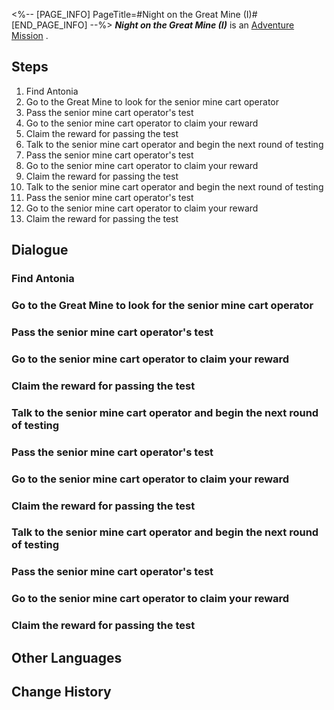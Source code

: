 <%-- [PAGE_INFO]
PageTitle=#Night on the Great Mine (I)#
[END_PAGE_INFO] --%>
{{Stub|Dialogue.}}
{{Mission Infobox
|id            = 2010401
|title         = 
|image         = <!--Mission Night on the Great Mine (I).png-->
|type          = Adventure
|event_name    = 
|chapter       = 
|requirements  = [[Trailblaze Mission]] ''[[Lying in Rust]]'' completed
|summary       = After a series of challenges, you seem to have finally gotten the knack for being a mine cart operator's assistant.<br />The Senior Miner says that he's also prepared a series of questions to test his apprentice. Naturally, the burden of demonstrating the correct way to operate mine carts for his apprentice has been relegated to you, the "Ace Assistant."
|characters    = Antonia; Apprentice Mine Cart Operator; Senior Mine Cart Operator; Trailblazer
|startLocation = [[<!--starting world-->]] - [[<!--starting area-->]]
|world         = <!--starting world-->
|area          = <!--starting area-->
|prev          = 
|next          = 
|rewards       = Trailblaze EXP*100; Stellar Jade*30; Condensed Aether*1; Shield (Item)*100; Credit*5,000
}}
'''''Night on the Great Mine (I)''''' is an [[Adventure Mission]]<!--in [world]-->.

==Steps==
# Find Antonia
# Go to the Great Mine to look for the senior mine cart operator
# Pass the senior mine cart operator's test
# Go to the senior mine cart operator to claim your reward
# Claim the reward for passing the test
# Talk to the senior mine cart operator and begin the next round of testing
# Pass the senior mine cart operator's test
# Go to the senior mine cart operator to claim your reward
# Claim the reward for passing the test
# Talk to the senior mine cart operator and begin the next round of testing
# Pass the senior mine cart operator's test
# Go to the senior mine cart operator to claim your reward
# Claim the reward for passing the test

<!--
==Gameplay Notes==

--><!--
==Trial Character==

-->
==Dialogue==
{{Stub Dialogue}}
===Find Antonia===
{{Mission Description|type=adventure|location=<!--to be added-->|Looks like supervisor Antonia from Boulder Town wants to talk to you. Go ask her what it might be about.}}
{{Dialogue Start}}
:{{tx}}
{{Dialogue End}}

===Go to the Great Mine to look for the senior mine cart operator===
{{Mission Description|type=adventure|location=<!--to be added-->|update|According to Supervisor Antonia's description, a senior mine cart operator is troubling over his not-too-bright apprentice over at the Great Mine. He's waiting for you, the Ace Assistant, to save him...<br />Your lack of knowledge in mine carts and education is not a problem, because all of it can be substituted with the spirit of Trailblazing.<br />There's no time to waste, go to the Great Mine and find the senior mine cart operator and begin your trailblazing!}}
{{Dialogue Start}}
:{{tx}}
{{Dialogue End}}

===Pass the senior mine cart operator's test===
{{Mission Description|type=adventure|location=<!--to be added-->|update|The senior mine cart operator prepared the Mine Cart Puzzle in front of you. Solve it promptly.}}
{{Dialogue Start}}
:{{tx}}
{{Dialogue End}}

===Go to the senior mine cart operator to claim your reward===
{{Mission Description|type=adventure|location=<!--to be added-->|update|With your ingenuity, you quickly solved the mine cart puzzle set up by the senior mine cart operator.<br />Go ask him what the reward is &mdash; there is usually a reward for this kind of task, isn't there?}}
{{Dialogue Start}}
:{{tx}}
{{Dialogue End}}

===Claim the reward for passing the test===
{{Mission Description|type=adventure|location=<!--to be added-->|update|The senior mine cart operator prepared the rewards for solving the puzzle. Collect them now.}}
{{Dialogue Start}}
:{{tx}}
{{Dialogue End}}

===Talk to the senior mine cart operator and begin the next round of testing===
{{Mission Description|type=adventure|location=<!--to be added-->|update|The senior mine cart operator seems to have prepared a new puzzle. Go and inquire about his preparation}}
{{Dialogue Start}}
:{{tx}}
{{Dialogue End}}

===Pass the senior mine cart operator's test===
{{Mission Description|type=adventure|location=<!--to be added-->|update|The senior mine cart operator prepared the Mine Cart Puzzle in front of you. Solve it promptly.}}
{{Dialogue Start}}
:{{tx}}
{{Dialogue End}}

===Go to the senior mine cart operator to claim your reward===
{{Mission Description|type=adventure|location=<!--to be added-->|update|With your ingenuity, you quickly solve the mine cart puzzle set up by the senior mine cart operator.<br />Go ask him about the reward &mdash; there is usually a reward for this kind of task, isn't there?}}
{{Dialogue Start}}
:{{tx}}
{{Dialogue End}}

===Claim the reward for passing the test===
{{Mission Description|type=adventure|location=<!--to be added-->|update|The senior mine cart operator prepared the rewards for solving the puzzle. Collect them now.}}
{{Dialogue Start}}
:{{tx}}
{{Dialogue End}}

===Talk to the senior mine cart operator and begin the next round of testing===
{{Mission Description|type=adventure|location=<!--to be added-->|update|The senior mine cart operator seems to have prepared a new puzzle. Go and inquire about his preparation}}
{{Dialogue Start}}
:{{tx}}
{{Dialogue End}}

===Pass the senior mine cart operator's test===
{{Mission Description|type=adventure|location=<!--to be added-->|update|The senior mine cart operator prepared the Mine Cart Puzzle in front of you. Solve it promptly.}}
{{Dialogue Start}}
:{{tx}}
{{Dialogue End}}

===Go to the senior mine cart operator to claim your reward===
{{Mission Description|type=adventure|location=<!--to be added-->|update|With your ingenuity, you quickly solve the mine cart puzzle set up by the senior mine cart operator.<br />Go ask him about the reward &mdash; there is usually a reward for this kind of task, isn't there?}}
{{Dialogue Start}}
:{{tx}}
{{Dialogue End}}

===Claim the reward for passing the test===
{{Mission Description|type=adventure|location=<!--to be added-->|update|Sharing every trick in the book, the senior miner attempts to teach his apprentice the skill of dispatching mine carts. However, the apprentice does not seem to be grasping the concept &mdash; or maybe it's because he doesn't want to.<br />The situation turns very awkward, and you finally realize that the Ace Assistant is meant to find a solution in situations like this... even if you were forced to do so.<br />Hardwork will always be rewarded, and destiny will send its gifts to every champion that passes the mine cart exam... although it was passed on by the senior miner this time, you should still accept it with gratitude.}}
{{Dialogue Start}}
:{{tx}}
{{Dialogue End}}

==Other Languages==
{{Other Languages
|en   = Night on the Great Mine (I)
|zhs  = 大矿区铁道之夜•其一
|zht  = 大礦區鐵道之夜•其一
|ja   = 大鉱区鉄道の夜・その1
|ko   = 큰 광산구역 철도의 밤•1
|es   = Noche en la mina principal I
|fr   = Soirée dans la Grande mine (I)
|ru   = Ночь в Большой шахте I
|th   = ค่ำคืนในโซนเหมืองใหญ่ (1)
|vi   = Đêm Ở Khu Mỏ Khổng Lồ-1
|de   = Nacht in der großen Mine (Teil 1)
|id   = Malam di Great Mine (Bag. 1)
|pt   = Noite na Grande Mina (I)
}}

==Change History==
{{Change History|1.0}}
